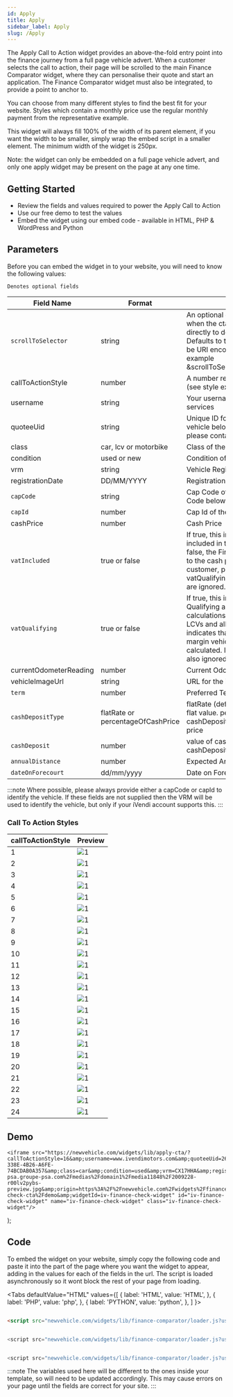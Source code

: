 ```yaml
---
id: Apply
title: Apply
sidebar_label: Apply
slug: /Apply
---
```


The Apply Call to Action widget provides an above-the-fold entry point into the finance journey from a full page vehicle advert. When a customer selects the call to action, their page will be scrolled to the main Finance Comparator widget, where they can personalise their quote and start an application. The Finance Comparator widget must also be integrated, to provide a point to anchor to.

You can choose from many different styles to find the best fit for your website. Styles which contain a monthly price use the regular monthly payment from the representative example.

This widget will always fill 100% of the width of its parent element, if you want the width to be smaller, simply wrap the embed script in a smaller element. The minimum width of the widget is 250px.

Note: the widget can only be embedded on a full page vehicle advert, and only one apply widget may be present on the page at any one time.

## Getting Started

* Review the fields and values required to power the Apply Call to Action
* Use our free demo to test the values
* Embed the widget using our embed code - available in HTML, PHP & WordPress and Python



## Parameters

Before you can embed the widget in to your website, you will need to know the following values:

`Denotes optional fields`

|Field Name|Format|Description|
|--- |--- |--- |
|`scrollToSelector`|string|An optional css selector to scroll the page to when the cta is clicked. This is passed directly to document.querySelector. Defaults to the ID of the widget iframe. Must be URI encoded in the embed script, for example &scrollToSelector=%23comparatorHeading.|
|callToActionStyle|number|A number representing the style of widget (see style examples below)|
|username|string|Your username used to access iVendi services|
|quoteeUid|string|Unique ID for the dealership which the vehicle belongs to. (If you don't have this, please contact iVendi)|
|class|car, lcv or motorbike|Class of the vehicle.|
|condition|used or new|Condition of the vehicle|
|vrm|string|Vehicle Registration Number|
|registrationDate|DD/MM/YYYY|Registration Date of the vehicle|
|`capCode`|string|Cap Code of the vehicle (See note on Cap Code below)|
|`capId`|number|Cap Id of the vehicle|
|cashPrice|number|Cash Price|
|`vatIncluded`|true or false|If true, this indicates that VAT is already included in the cash price in the request. If false, the Finance Comparator will add VAT to the cash price to be displayed to the customer, provided the vehicle is vatQualifying. If not set, VAT calculations are ignored.|
|`vatQualifying`|true or false|If true, this indicates that the vehicle is VAT Qualifying and is used to drive VAT calculations. This will be the case for most LCVs and all new vehicles. If false, this indicates that the vehicle is instead a VAT margin vehicle, and so VAT will not be calculated. If not set, VAT calculations are also ignored.|
|currentOdometerReading|number|Current Odometer Reading|
|vehicleImageUrl|string|URL for the image of the vehicle|
|`term`|number|Preferred Term|
|`cashDepositType`|flatRate or percentageOfCashPrice|flatRate (default) - apply cashDeposit as a flat value. percentageOfCashPrice - apply cashDeposit as a percentage of the cash price|
|`cashDeposit`|number|value of cash deposit based on cashDepositType|
|`annualDistance`|number|Expected Annual Mileage|
|`dateOnForecourt`|dd/mm/yyyy|Date on Forecourt|

:::note
Where possible, please always provide either a capCode or capId to identify the vehicle. If these fields are not supplied then the VRM will be used to identify the vehicle, but only if your iVendi account supports this.
:::

### Call To Action Styles

|callToActionStyle|Preview|
|--- |--- |
|1| ![1](./../assets/Apply/01.png) |
|2|![1](./../assets/Apply/02.png)|
|3|![1](./../assets/Apply/03.png)|
|4|![1](./../assets/Apply/04.png)|
|5|![1](./../assets/Apply/05.png)|
|6|![1](./../assets/Apply/06.png)|
|7|![1](./../assets/Apply/07.png)|
|8|![1](./../assets/Apply/08.png)|
|9|![1](./../assets/Apply/09.png)|
|10|![1](./../assets/Apply/10.png)|
|11|![1](./../assets/Apply/11.png)|
|12|![1](./../assets/Apply/12.png)|
|13|![1](./../assets/Apply/13.png)|
|14|![1](./../assets/Apply/14.png)|
|15|![1](./../assets/Apply/15.png)|
|16|![1](./../assets/Apply/16.png)|
|17|![1](./../assets/Apply/17.png)|
|18|![1](./../assets/Apply/18.png)|
|19|![1](./../assets/Apply/19.png)|
|20|![1](./../assets/Apply/20.png)|
|21|![1](./../assets/Apply/21.png)|
|22|![1](./../assets/Apply/22.png)|
|23|![1](./../assets/Apply/23.png)|
|24|![1](./../assets/Apply/24.png)|

## Demo

    <iframe src="https://newvehicle.com/widgets/lib/apply-cta/?callToActionStyle=16&amp;username=www.ivendimotors.com&amp;quoteeUid=268E8202-338E-4B26-A6FE-74BCDAB0A357&amp;class=car&amp;condition=used&amp;vrm=CX17HHA&amp;registrationDate=04%2F06%2F2017&amp;cashPrice=10000&amp;currentOdometerReading=10000&amp;vehicleImageUrl=https%3A%2F%2Fmedia-psa.groupe-psa.com%2Fmedias%2Fdomain1%2Fmedia11848%2F2009228-r00lv2pybs-preview.jpg&amp;origin=https%3A%2F%2Fnewvehicle.com%2Fwidgets%2Ffinance-check-cta%2Fdemo&amp;widgetId=iv-finance-check-widget" id="iv-finance-check-widget" name="iv-finance-check-widget" class="iv-finance-check-widget"/>
);

<Widget/>

## Code
To embed the widget on your website, simply copy the following code and paste it into the part of the page where you want the widget to appear, adding in the values for each of the fields in the url. The script is loaded asynchronously so it wont block the rest of your page from loading.


<Tabs
    defaultValue="HTML"
    values={[
        { label: 'HTML', value: 'HTML', },
        { label: 'PHP', value: 'php', },
        { label: 'PYTHON', value: 'python', },
    ]
    }>
<TabItem value="HTML">

```html

<script src="newvehicle.com/widgets/lib/finance-comparator/loader.js?username=&quoteeUid=&class=&condition=&vrm=&registrationDate=&capCode=&capId=&cashPrice=&vatIncluded=&vatQualifying=&currentOdometerReading=&vehicleImageUrl=&cashDepositType=&cashDeposit=&term=&annualDistance=&dateOnForecourt=&usePersistedOptions=" async/>

```

</TabItem>
<TabItem value="php">

```php

<script src="newvehicle.com/widgets/lib/finance-comparator/loader.js?username=<?=username?>&quoteeUid=<?=quoteeUid?>&class=<?=class?>&condition=<?=condition?>&vrm=<?=vrm?>&registrationDate=<?=registrationDate?>&capCode=<?=capCode?>&capId=<?=capId?>&cashPrice=<?=cashPrice?>&vatIncluded=<?=vatIncluded?>&vatQualifying=<?=vatQualifying?>&currentOdometerReading=<?=currentOdometerReading?>&vehicleImageUrl=<?=vehicleImageUrl?>&cashDepositType=<?=cashDepositType?>&cashDeposit=<?=cashDeposit?>&term=<?=term?>&annualDistance=<?=annualDistance?>&dateOnForecourt=<?=dateOnForecourt?>&usePersistedOptions=<?=usePersistedOptions?>" async/>

```

</TabItem>
<TabItem value="python">

```py

<script src="newvehicle.com/widgets/lib/finance-comparator/loader.js?username=<%=username%>&quoteeUid=<%=quoteeUid%>&class=<%=class%>&condition=<%=condition%>&vrm=<%=vrm%>&registrationDate=<%=registrationDate%>&capCode=<%=capCode%>&capId=<%=capId%>&cashPrice=<%=cashPrice%>&vatIncluded=<%=vatIncluded%>&vatQualifying=<%=vatQualifying%>&currentOdometerReading=<%=currentOdometerReading%>&vehicleImageUrl=<%=vehicleImageUrl%>&cashDepositType=<%=cashDepositType%>&cashDeposit=<%=cashDeposit%>&term=<%=term%>&annualDistance=<%=annualDistance%>&dateOnForecourt=<%=dateOnForecourt%>&usePersistedOptions=<%=usePersistedOptions%>" async/>

```

</TabItem>
</Tabs>

:::note
The variables used here will be different to the ones inside your template, so will need to be updated accordingly. This may cause errors on your page until the fields are correct for your site.
:::